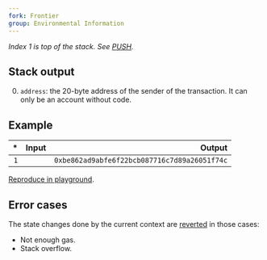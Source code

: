 ```yaml
---
fork: Frontier
group: Environmental Information
---
```


_Index 1 is top of the stack. See [PUSH](/#60)._

## Stack output

0. `address`: the 20-byte address of the sender of the transaction. It can only be an account without code.

## Example

|  \* | Input |                                       Output |
| --: | ----: | -------------------------------------------: |
| `1` |       | `0xbe862ad9abfe6f22bcb087716c7d89a26051f74c` |

[Reproduce in playground](/playground?unit=Wei&codeType=Mnemonic&code='ORIGIN'_).

## Error cases

The state changes done by the current context are [reverted](#FD) in those cases:

- Not enough gas.
- Stack overflow.
